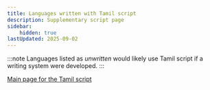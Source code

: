 ```yaml
---
title: Languages written with Tamil script
description: Supplementary script page
sidebar:
    hidden: true
lastUpdated: 2025-09-02
---
```



:::note
Languages listed as _unwritten_ would likely use Tamil script if a writing system were developed. 
:::

<WsList script='Taml' />

[Main page for the Tamil script](/scrlang/scripts/taml)

